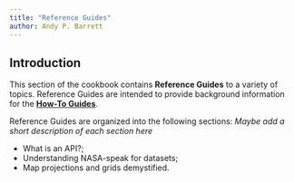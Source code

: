 ```yaml
---
title: "Reference Guides"
author: Andy P. Barrett
---
```


## Introduction

This section of the cookbook contains **Reference Guides** to a
variety of topics.  Reference Guides are intended to provide
background information for the [**How-To
Guides**](../how-to-guides/overview.qmd).

Reference Guides are organized into the following sections:
_Maybe add a short description of each section here_

- What is an API?; 
- Understanding NASA-speak for datasets;
- Map projections and grids demystified.

